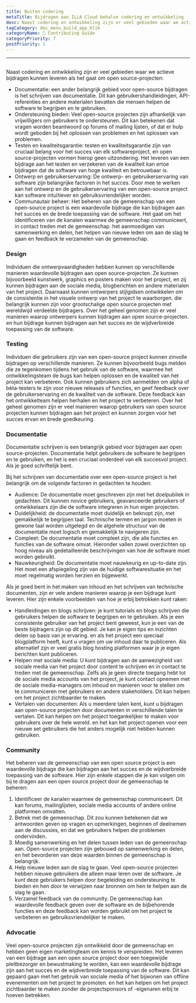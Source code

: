 ```yaml
---
title: Buiten codering
metaTitle: Bijdragen aan ILLA Cloud behalve codering en ontwikkeling
desc: Naast codering en ontwikkeling zijn er veel gebieden waar we actieve bijdragen aan ILLA Cloud kunnen leveren
tagCategory: doc_menu_build_app_klik
categoryName: 📎 Contributing Guide
categoryPriority: 7
postPriority: 1
---
```


* * *

## <Heading hidden>Na codering</Heading>

Naast codering en ontwikkeling zijn er veel gebieden waar we actieve bijdragen kunnen leveren als het gaat om open source-projecten:

-   Documentatie: een ander belangrijk gebied voor open-source bijdragen is het schrijven van documentatie. Dit kan gebruikershandleidingen, API-referenties en andere materialen bevatten die mensen helpen de software te begrijpen en te gebruiken.
-   Ondersteuning bieden: Veel open-source projecten zijn afhankelijk van vrijwilligers om gebruikers te ondersteunen. Dit kan betekenen dat vragen worden beantwoord op forums of mailing lijsten, of dat er hulp wordt geboden bij het oplossen van problemen en het oplossen van problemen.
-   Testen en kwaliteitsgarantie: testen en kwaliteitsgarantie zijn van cruciaal belang voor het succes van elk softwareproject, en open source-projecten vormen hierop geen uitzondering. Het leveren van een bijdrage aan het testen en verzekeren van de kwaliteit kan ertoe bijdragen dat de software van hoge kwaliteit en betrouwbaar is.
-   Ontwerp en gebruikerservaring: De ontwerp- en gebruikerservaring van software zijn belangrijke factoren in het succes. Door mee te werken aan het ontwerp en de gebruikerservaring van een open-source project kan software intuïtiever en gebruiksvriendelijker worden.
-   Communautair beheer: Het beheren van de gemeenschap van een open-source project is een waardevolle bijdrage die kan bijdragen aan het succes en de brede toepassing van de software. Het gaat om het identificeren van de kanalen waarmee de gemeenschap communiceert, in contact treden met de gemeenschap. het aanmoedigen van samenwerking en delen, het helpen van nieuwe leden om aan de slag te gaan en feedback te verzamelen van de gemeenschap.

### [](https://www.illacloud.com/zh-CN/blog/opensource-for-non-developers#design)Design

Individuen die ontwerpvaardigheden hebben kunnen op verschillende manieren waardevolle bijdragen aan open source-projecten. Ze kunnen bijvoorbeeld kunstwerk, graphics en posters maken voor het project, en zij kunnen bijdragen aan de sociale media, blogberichten en andere materialen van het project. Daarnaast kunnen ontwerpers stijlgidsen ontwikkelen om de consistentie in het visuele ontwerp van het project te waarborgen. die belangrijk kunnen zijn voor grootschalige open source projecten met wereldwijd verdeelde bijdragers. Over het geheel genomen zijn er veel manieren waarop ontwerpers kunnen bijdragen aan open source-projecten. en hun bijdrage kunnen bijdragen aan het succes en de wijdverbreide toepassing van de software.

### [](https://www.illacloud.com/zh-CN/blog/opensource-for-non-developers#testing)Testing

Individuen die gebruikers zijn van een open-source project kunnen zinvolle bijdragen op verschillende manieren. Ze kunnen bijvoorbeeld bugs melden die ze tegenkomen tijdens het gebruik van de software, waarmee het ontwikkelingsteam de bugs kan helpen oplossen en de kwaliteit van het project kan verbeteren. Ook kunnen gebruikers zich aanmelden om alpha of bèta-testers te zijn voor nieuwe releases of functies, en geef feedback over de gebruikerservaring en de kwaliteit van de software. Deze feedback kan het ontwikkelteam helpen herhalen en het project te verbeteren. Over het geheel genomen zijn er veel manieren waarop gebruikers van open source projecten kunnen bijdragen aan het project en kunnen zorgen voor het succes ervan en brede goedkeuring.

### [](https://www.illacloud.com/zh-CN/blog/opensource-for-non-developers#documentation)Documentatie

Documentatie schrijven is een belangrijk gebied voor bijdragen aan open source-projecten. Documentatie helpt gebruikers de software te begrijpen en te gebruiken, en het is een cruciaal onderdeel van elk succesvol project. Als je goed schriftelijk bent.

Bij het schrijven van documentatie over een open-source project is het belangrijk om de volgende factoren in gedachten te houden:

-   Audience: De documentatie moet geschreven zijn met het doelpubliek in gedachten. Dit kunnen novice gebruikers, geavanceerde gebruikers of ontwikkelaars zijn die de software integreren in hun eigen projecten.
-   Duidelijkheid: de documentatie moet duidelijk en beknopt zijn, met gemakkelijk te begrijpen taal. Technische termen en jargon moeten in gewone taal worden uitgelegd en de algehele structuur van de documentatie moet logisch en gemakkelijk te navigeren zijn.
-   Compleet: De documentatie moet compleet zijn, die alle functies en functies van de software omvat. Hieronder vallen zowel overzichten op hoog niveau als gedetailleerde beschrijvingen van hoe de software moet worden gebruikt.
-   Nauwkeurigheid: De documentatie moet nauwkeurig en up-to-date zijn. Het moet een afspiegeling zijn van de huidige softwaresituatie en het moet regelmatig worden herzien en bijgewerkt.

Als je goed bent in het maken van inhoud en het schrijven van technische documenten, zijn er vele andere manieren waarop je een bijdrage kunt leveren. Hier zijn enkele voorbeelden van hoe je erbij betrokken kunt raken:

-   Handleidingen en blogs schrijven: je kunt tutorials en blogs schrijven die gebruikers helpen de software te begrijpen en te gebruiken. Als je een consistente gebruiker van het project bent geweest, kun je een van de beste bijdragers zijn op dit gebied. Je kan je eigen tips en inzichten delen op basis van je ervaring. en als het project een speciaal blogplatform heeft, kunt u vragen om uw inhoud daar te publiceren. Als alternatief zijn er veel gratis blog hosting platformen waar je je eigen berichten kunt publiceren.
-   Helpen met sociale media: U kunt bijdragen aan de aanwezigheid van sociale media van het project door content te schrijven en in contact te treden met de gemeenschap. Zelfs als je geen directe toegang hebt tot de sociale media accounts van het project, je kunt contact opnemen met de sociale media-managers om inhoud en manieren voor te stellen om te communiceren met gebruikers en andere stakeholders. Dit kan helpen om het project zichtbaarder te maken.
-   Vertalen van documenten: Als u meerdere talen kent, kunt u bijdragen aan open-source projecten door documenten in verschillende talen te vertalen. Dit kan helpen om het project toegankelijker te maken voor gebruikers over de hele wereld. en het kan het project openen voor een nieuwe set gebruikers die het anders mogelijk niet hebben kunnen gebruiken.

### [](https://www.illacloud.com/zh-CN/blog/opensource-for-non-developers#community)Community

Het beheren van de gemeenschap van een open source project is een waardevolle bijdrage die kan bijdragen aan het succes en de wijdverbreide toepassing van de software. Hier zijn enkele stappen die je kan volgen om bij te dragen aan een open source project door de gemeenschap te beheren:

1.  Identificeer de kanalen waarmee de gemeenschap communiceert. Dit kan forums, mailinglijsten, sociale media accounts of andere online platformen omvatten.
2.  Betrek met de gemeenschap. Dit zou kunnen betekenen dat we antwoorden geven op vragen en opmerkingen, beginnen of deelnemen aan de discussies, en dat we gebruikers helpen die problemen ondervinden.
3.  Moedig samenwerking en het delen tussen leden van de gemeenschap aan. Open-source projecten zijn gebouwd op samenwerking en delen, en het bevorderen van deze waarden binnen de gemeenschap is belangrijk.
4.  Help nieuwe leden aan de slag te gaan. Veel open-source projecten hebben nieuwe gebruikers die alleen maar leren over de software. Je kunt deze gebruikers helpen door begeleiding en ondersteuning te bieden en hen door te verwijzen naar bronnen om hen te helpen aan de slag te gaan.
5.  Verzamel feedback van de community. De gemeenschap kan waardevolle feedback geven over de software en de bijbehorende functies en deze feedback kan worden gebruikt om het project te verbeteren en gebruiksvriendelijker te maken.

### [](https://www.illacloud.com/zh-CN/blog/opensource-for-non-developers#advocating)Advocatie

Veel open-source projecten zijn ontwikkeld door de gemeenschap en hebben geen eigen marketingteam om kennis te verspreiden. Het leveren van een bijdrage aan een open source project door een toegewijde pleitbezorger en bewustmaking te worden, kan een waardevolle bijdrage zijn aan het succes en de wijdverbreide toepassing van de software. Dit kan gepaard gaan met het gebruik van sociale media of het bijwonen van offline evenementen om het project te promoten. en het kan helpen om het project zichtbaarder te maken zonder de projectsponsors of -eigenaren erbij te hoeven betrekken.
